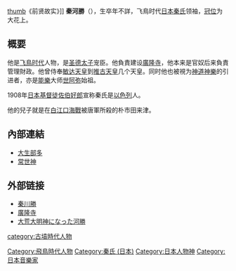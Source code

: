 [[file:Hatano_Kawakatsu.jpg|thumb]]《前贤故实》]]
'''秦河勝'''（{{jpn|j=秦 河勝|hg=はた の かわかつ|rm=Hata no Kawakatsu}}），生卒年不詳，飞鳥时代[[日本秦氏|日本秦氏]]领袖，[[冠位|冠位]]为大花上。

==概要==
他是[[飞鳥时代|飞鳥时代]]人物，是[[圣德太子|圣德太子]]宠臣。他負責建设[[廣隆寺|廣隆寺]]，他本来是官奴后来負責管理財政。他曾侍奉[[敏达天皇|敏达天皇]]到[[推古天皇|推古天皇]]几个天皇。同时他也被視为[[神道|神道]][[神樂|神樂]]的引进者，亦是[[能樂|能樂]]大师[[世阿弥|世阿弥]]始祖。

1908年[[日本|日本]][[基督徒|基督徒]][[佐伯好郎|佐伯好郎]]宣称秦氏是[[以色列|以色列]]人。

他的兒子就是在[[白江口海戰|白江口海戰]]被唐軍所殺的朴市田来津。

== 內部連結 ==
* [[大生部多|大生部多]]
* [[常世神|常世神]]

==外部链接==
* [https://web.archive.org/web/20070116115958/http://www.infonet.co.jp/nobk/kwch/hatakawakatu.htm 秦川勝]
* [https://web.archive.org/web/20081006063708/http://matsu.pos.to/sightseeing/uzumasa/sub/kouryu.html 廣隆寺]
* [http://www.kadokawagakugei.com/magazine/008/vol001/index.htm 大荒大明神になった河勝]


[[Category:飛鳥時代人物|Category:飛鳥時代人物]]
[[Category:秦氏_(日本)|Category:秦氏 (日本)]]
[[category:古墳時代人物|category:古墳時代人物]]
[[Category:日本人物神|Category:日本人物神]]
[[Category:日本音樂家|Category:日本音樂家]]
